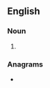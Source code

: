 ==English==

===Noun===
{{head|en|noun form}}

# {{plural of|ahem|lang=en}}

===Anagrams===
* {{anagrams|en|a=aehms|Shema|haems|hames|heams|shame}}